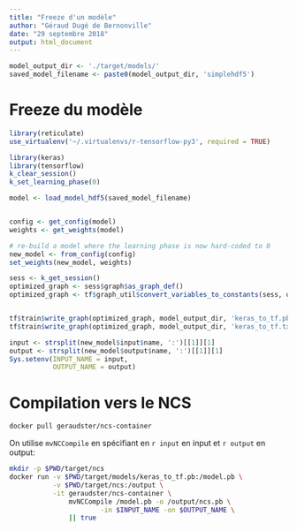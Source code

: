 ```yaml
--- 
title: "Freeze d'un modèle"
author: "Géraud Dugé de Bernonville"
date: "29 septembre 2018"
output: html_document
---
```


```r
model_output_dir <- './target/models/'
saved_model_filename <- paste0(model_output_dir, 'simplehdf5')
```

# Freeze du modèle

```r
library(reticulate)
use_virtualenv('~/.virtualenvs/r-tensorflow-py3', required = TRUE)

library(keras)
library(tensorflow)
k_clear_session()
k_set_learning_phase(0)

model <- load_model_hdf5(saved_model_filename)


config <- get_config(model)
weights <- get_weights(model)

# re-build a model where the learning phase is now hard-coded to 0
new_model <- from_config(config)
set_weights(new_model, weights)

sess <- k_get_session()
optimized_graph <- sess$graph$as_graph_def()
optimized_graph <- tf$graph_util$convert_variables_to_constants(sess, optimized_graph, list('output_1/Softmax'))


tf$train$write_graph(optimized_graph, model_output_dir, 'keras_to_tf.pb', as_text=FALSE)
tf$train$write_graph(optimized_graph, model_output_dir, 'keras_to_tf.txt', as_text=TRUE)

input <- strsplit(new_model$input$name, ':')[[1]][1]
output <- strsplit(new_model$output$name, ':')[[1]][1]
Sys.setenv(INPUT_NAME = input,
           OUTPUT_NAME = output)
```

# Compilation vers le NCS

```bash
docker pull geraudster/ncs-container
```

On utilise `mvNCCompile` en spécifiant en  `r input` en input et `r output` en output:

```bash
mkdir -p $PWD/target/ncs
docker run -v $PWD/target/models/keras_to_tf.pb:/model.pb \
       	   -v $PWD/target/ncs:/output \
           -it geraudster/ncs-container \
               mvNCCompile /model.pb -o /output/ncs.pb \
	                   -in $INPUT_NAME -on $OUTPUT_NAME \
               || true
```
